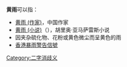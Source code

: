 '''黄雨'''可以指：
* [[黄雨_(作家)|黄雨 (作家)]]，中国作家
* [[黄雨_(小说)|黄雨 (小说)]]（{{lang-es|La lluvia amarilla}}），胡里奥·亚马萨雷斯小说
* 因夹杂硫化物、花粉或黄色微尘而呈黄色的雨
* [[香港暴雨警告信號|香港暴雨警告信號]]

{{disambig}}

[[Category:二字消歧义|Category:二字消歧义]]